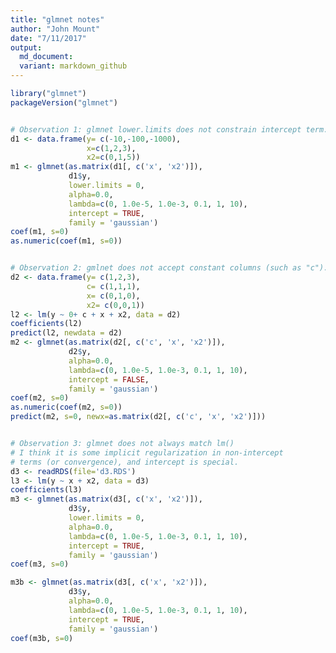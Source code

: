 ```yaml
---
title: "glmnet notes"
author: "John Mount"
date: "7/11/2017"
output:
  md_document:
  variant: markdown_github
---
```


```r
library("glmnet")
packageVersion("glmnet")


# Observation 1: glmnet lower.limits does not constrain intercept term.
d1 <- data.frame(y= c(-10,-100,-1000), 
                 x=c(1,2,3), 
                 x2=c(0,1,5))
m1 <- glmnet(as.matrix(d1[, c('x', 'x2')]), 
             d1$y, 
             lower.limits = 0, 
             alpha=0.0, 
             lambda=c(0, 1.0e-5, 1.0e-3, 0.1, 1, 10),
             intercept = TRUE, 
             family = 'gaussian')
coef(m1, s=0)
as.numeric(coef(m1, s=0))


# Observation 2: gmlnet does not accept constant columns (such as "c").
d2 <- data.frame(y= c(1,2,3),
                 c= c(1,1,1),
                 x= c(0,1,0),
                 x2= c(0,0,1))
l2 <- lm(y ~ 0+ c + x + x2, data = d2)
coefficients(l2)
predict(l2, newdata = d2)
m2 <- glmnet(as.matrix(d2[, c('c', 'x', 'x2')]), 
             d2$y, 
             alpha=0.0, 
             lambda=c(0, 1.0e-5, 1.0e-3, 0.1, 1, 10),
             intercept = FALSE, 
             family = 'gaussian')
coef(m2, s=0)
as.numeric(coef(m2, s=0))
predict(m2, s=0, newx=as.matrix(d2[, c('c', 'x', 'x2')]))


# Observation 3: glmnet does not always match lm()
# I think it is some implicit regularization in non-intercept
# terms (or convergence), and intercept is special.
d3 <- readRDS(file='d3.RDS')
l3 <- lm(y ~ x + x2, data = d3)
coefficients(l3)
m3 <- glmnet(as.matrix(d3[, c('x', 'x2')]), 
             d3$y, 
             lower.limits = 0, 
             alpha=0.0, 
             lambda=c(0, 1.0e-5, 1.0e-3, 0.1, 1, 10),
             intercept = TRUE, 
             family = 'gaussian')
coef(m3, s=0)

m3b <- glmnet(as.matrix(d3[, c('x', 'x2')]), 
             d3$y, 
             alpha=0.0, 
             lambda=c(0, 1.0e-5, 1.0e-3, 0.1, 1, 10),
             intercept = TRUE, 
             family = 'gaussian')
coef(m3b, s=0)
```
